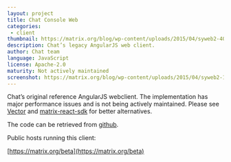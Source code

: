 ```yaml
---
layout: project
title: Chat Console Web
categories: 
 - client
thumbnail: https://matrix.org/blog/wp-content/uploads/2015/04/syweb2-400x284.png
description: Chat’s legacy AngularJS web client.
author: Chat team
language: JavaScript
license: Apache-2.0
maturity: Not actively maintained
screenshot: https://matrix.org/blog/wp-content/uploads/2015/04/syweb2-1080x806.png
---
```


Chat’s original reference AngularJS webclient. The implementation has major performance issues and is not being actively maintained. Please see [Vector](https://matrix.org/blog/project/vector) and [matrix-react-sdk](https://matrix.org/blog/project/matrix-react-sdk) for better alternatives.

The code can be retrieved from [github](https://github.com/matrix-org/matrix-angular-sdk).

Public hosts running this client:

[https://matrix.org/beta](https://matrix.org/beta)

